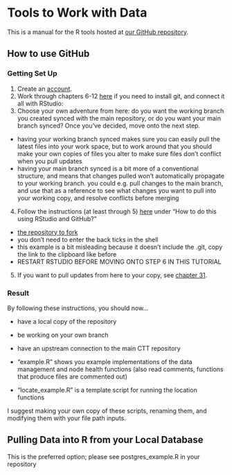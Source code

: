 # Tools to Work with Data

This is a manual for the R tools hosted at [our GitHub repository](https://github.com/cellular-tracking-technologies/data_tools). 

## How to use GitHub {-}  

### Getting Set Up {-}  

1. Create an [account](https://github.com).
2. Work through chapters 6-12 [here](https://happygitwithr.com/install-git.html) if you need to install git, and connect it all with RStudio: 
3. Choose your own adventure from here: do you want the working branch you created synced with the main repository, or do you want your main branch synced? Once you've decided, move onto the next step.
  + having your working branch synced makes sure you can easily pull the latest files into your work space, but to work around that you should make your own copies of files you alter to make sure files don't conflict when you pull updates   
  + having your main branch synced is a bit more of a conventional structure, and means that changes pulled won't automatically propagate to your working branch. you could e.g. pull changes to the main branch, and use that as a reference to see what changes you want to pull into your working copy, and resolve conflicts before merging  
4. Follow the instructions (at least through 5) [here](https://r-bio.github.io/intro-git-rstudio/) under "How to do this using RStudio and GitHub?"
  + [the repository to fork](https://github.com/cellular-tracking-technologies/data_tools)
  + you don't need to enter the back ticks in the shell  
  + this example is a bit misleading because it doesn't include the .git, copy the link to the clipboard like before  
  + RESTART RSTUDIO BEFORE MOVING ONTO STEP 6 IN THIS TUTORIAL  
5. If you want to pull updates from here to your copy, see [chapter 31](https://happygitwithr.com/upstream-changes.html#pull-changes-from-upstream).  

### Result {-}  

By following these instructions, you should now...  

* have a local copy of the repository  
* be working on your own branch  
* have an upstream connection to the main CTT repository  

* "example.R" shows you example implementations of the data management and node health functions (also read comments, functions that produce files are commented out)
* "locate_example.R" is a template script for running the location functions  

I suggest making your own copy of these scripts, renaming them, and modifying them with your file path inputs.

## Pulling Data into R from your Local Database

This is the preferred option; please see postgres_example.R in your repository